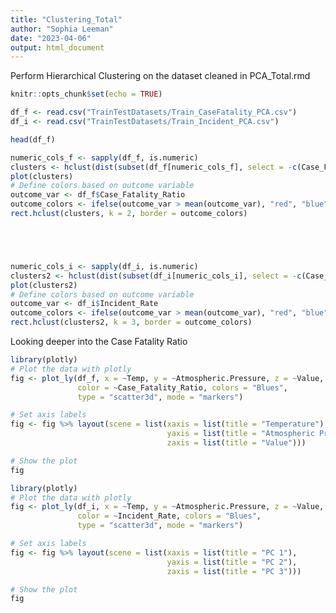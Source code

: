 ```yaml
---
title: "Clustering_Total"
author: "Sophia Leeman"
date: "2023-04-06"
output: html_document
---
```


Perform Hierarchical Clustering on the dataset cleaned in PCA_Total.rmd
```r
knitr::opts_chunk$set(echo = TRUE)
```

```r
df_f <- read.csv("TrainTestDatasets/Train_CaseFatality_PCA.csv")
df_i <- read.csv("TrainTestDatasets/Train_Incident_PCA.csv")

head(df_f)
```

```r
numeric_cols_f <- sapply(df_f, is.numeric)
clusters <- hclust(dist(subset(df_f[numeric_cols_f], select = -c(Case_Fatality_Ratio, Incident_Rate, Year))))
plot(clusters)
# Define colors based on outcome variable
outcome_var <- df_f$Case_Fatality_Ratio
outcome_colors <- ifelse(outcome_var > mean(outcome_var), "red", "blue") 
rect.hclust(clusters, k = 2, border = outcome_colors)






```

```r
numeric_cols_i <- sapply(df_i, is.numeric)
clusters2 <- hclust(dist(subset(df_i[numeric_cols_i], select = -c(Case_Fatality_Ratio, Incident_Rate, Year))))
plot(clusters2)
# Define colors based on outcome variable
outcome_var <- df_i$Incident_Rate
outcome_colors <- ifelse(outcome_var > mean(outcome_var), "red", "blue") 
rect.hclust(clusters2, k = 3, border = outcome_colors)

```

Looking deeper into the Case Fatality Ratio
```r
library(plotly)
# Plot the data with plotly
fig <- plot_ly(df_f, x = ~Temp, y = ~Atmospheric.Pressure, z = ~Value,
               color = ~Case_Fatality_Ratio, colors = "Blues",
               type = "scatter3d", mode = "markers")

# Set axis labels
fig <- fig %>% layout(scene = list(xaxis = list(title = "Temperature"),
                                   yaxis = list(title = "Atmospheric Pressure"),
                                   zaxis = list(title = "Value")))

# Show the plot
fig

```

```r
library(plotly)
# Plot the data with plotly
fig <- plot_ly(df_i, x = ~Temp, y = ~Atmospheric.Pressure, z = ~Value,
               color = ~Incident_Rate, colors = "Blues",
               type = "scatter3d", mode = "markers")

# Set axis labels
fig <- fig %>% layout(scene = list(xaxis = list(title = "PC 1"),
                                   yaxis = list(title = "PC 2"),
                                   zaxis = list(title = "PC 3")))

# Show the plot
fig

```